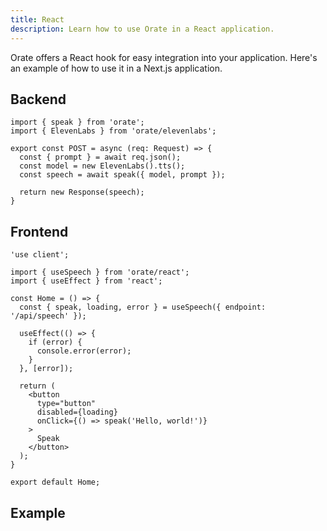 ```yaml
---
title: React
description: Learn how to use Orate in a React application.
---
```


Orate offers a React hook for easy integration into your application. Here's an example of how to use it in a Next.js application.

## Backend

```tsx title="app/api/speech/route.ts"
import { speak } from 'orate';
import { ElevenLabs } from 'orate/elevenlabs';

export const POST = async (req: Request) => {
  const { prompt } = await req.json();
  const model = new ElevenLabs().tts();
  const speech = await speak({ model, prompt });

  return new Response(speech);
}
```

## Frontend

```tsx title="app/page.tsx"
'use client';

import { useSpeech } from 'orate/react';
import { useEffect } from 'react';

const Home = () => {
  const { speak, loading, error } = useSpeech({ endpoint: '/api/speech' });

  useEffect(() => {
    if (error) {
      console.error(error);
    }
  }, [error]);

  return (
    <button
      type="button"
      disabled={loading}
      onClick={() => speak('Hello, world!')}
    >
      Speak
    </button>
  );
}

export default Home;
```

## Example

<ReactDemo />